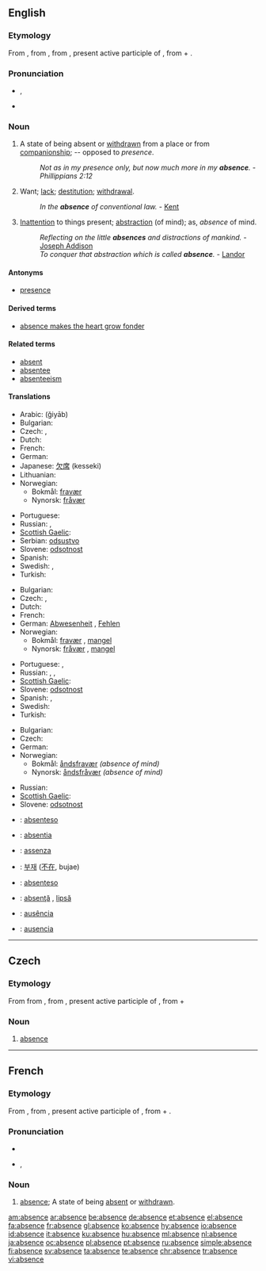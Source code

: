 ==English==

===Etymology===
From {{etyl|fr}} {{term|absence|lang=fr}}, from {{etyl|la}} {{term|absentia}}, from {{term|absens|absēns|absent|lang=la}}, present active participle of {{term|absum||I am away or absent|lang=la}}, from {{term|ab||of, by, from|lang=la}} + {{term|sum||I am|lang=la}}.

===Pronunciation===
* {{IPA|/ˈæbsəns/}}, {{SAMPA|/"{bs@ns/}}
* {{audio|en-us-absence.ogg|Audio (US)}}

===Noun===
{{en-noun}}

# A state of being absent or [[withdrawn]] from a place or from [[companionship]]; -- opposed to ''presence''.
#: ''Not as in my presence only, but now much more in my '''absence'''.'' - ''Phillippians 2:12''
# Want; [[lack]]; [[destitution]]; [[withdrawal]].
#: ''In the '''absence''' of conventional law.'' - [[Kent]]
# [[inattention|Inattention]] to things present; [[abstraction]] (of mind); as, ''absence'' of mind.
#: ''Reflecting on the little '''absences''' and distractions of mankind.'' - [[w:Joseph Addison|Joseph Addison]]
#: ''To conquer that abstraction which is called '''absence'''.'' - [[Landor]]

====Antonyms====
* [[presence]]

====Derived terms====
* [[absence makes the heart grow fonder]]

====Related terms====
* [[absent]]
* [[absentee]]
* [[absenteeism]]

====Translations====
{{trans-top|state of being absent}}
* Arabic: {{Arab|[[غياب]]}} (ğiyāb) {{m}}
* Bulgarian: {{t|bg|отсъствие|sc=Cyrl}}
* Czech: {{t-|cs|nepřítomnost|f}}, {{t-|cs|absence|f}}
* Dutch: {{t+|nl|afwezigheid|f}}
* French: {{t+|fr|absence|f}}
* German: {{t+|de|Abwesenheit|f}}
* Japanese: [[欠席]] (kesseki)
* Lithuanian: {{t|lt|nebuvimas|m|xs=Lithuanian}}
* Norwegian:
** Bokmål: [[fravær]] {{n}}
** Nynorsk: [[fråvær]] {{n}}
{{trans-mid}}
* Portuguese: {{t+|pt|ausência|f}}
* Russian: {{t+|ru|отсутствие|n|tr=otsútstvije|sc=Cyrl}}, {{t+|ru|отлучка|f|tr=otlúčka|sc=Cyrl}}
* [[Scottish Gaelic]]: {{t-|gd|neo-làthaireachd|f|xs=Scottish Gaelic}}
* Serbian: [[odsustvo]] {{n}}
* Slovene: [[odsotnost]] {{f}}
* Spanish: {{t+|es|ausencia|f}}
* Swedish: {{t|sv|frånvaro|c}}, {{t|sv|bortavaro|c}}
* Turkish: {{t|tr|yokluk}}
{{trans-bottom}}

{{trans-top|want; lack; destitution; withdrawal}}
* Bulgarian: {{t|bg|липса|sc=Cyrl}}
* Czech: {{t-|cs|nepřítomnost|f}}, {{t-|cs|absence|f}}
* Dutch: {{t+|nl|afwezigheid|f}}
* French: {{t+|fr|absence|f}}
* German: [[Abwesenheit]] {{f}}, [[Fehlen]] {{n}}
* Norwegian:
** Bokmål: [[fravær]] {{n}}, [[mangel]] {{m}}
** Nynorsk: [[fråvær]] {{n}}, [[mangel]] {{m}}
{{trans-mid}}
* Portuguese: {{t+|pt|ausência|f}}, {{t+|pt|falta|f}}
* Russian: {{t+|ru|отсутствие|n|tr=otsútstvije|sc=Cyrl}}, {{t+|ru|нехватка|f|tr=nexvátka|sc=Cyrl}}, {{t+|ru|недостаток|m|tr=nedostátok|sc=Cyrl}}
* [[Scottish Gaelic]]: {{t-|gd|easbhaidh|f|xs=Scottish Gaelic}}
* Slovene: [[odsotnost]] {{f}}
* Spanish: {{t+|es|ausencia|f}}, {{t+|es|falta|f}}
* Swedish: {{t|sv|frånvaro|c}}
* Turkish: {{t|tr|yokluk}}
{{trans-bottom}}

{{trans-top|inattention to things present}}
* Bulgarian: {{t|bg|отсъствие|sc=Cyrl}}
* Czech: {{t-|cs|nepřítomnost|f}}
* German: {{t+|de|Abwesenheit|f}}
* Norwegian:
** Bokmål: [[åndsfravær]] {{n}} ''(absence of mind)''
** Nynorsk: [[åndsfråvær]] {{n}} ''(absence of mind)''
{{trans-mid}}
* Russian: {{t+|ru|рассеянность|f|tr=rasséjannost'|sc=Cyrl}}
* [[Scottish Gaelic]]: {{t-|gd|dearmad-inntinne|m|xs=Scottish Gaelic}}
* Slovene: [[odsotnost]] {{f}}
{{trans-bottom}}

{{checktrans-top}}
* {{ttbc|Ido}}: [[absenteso]]
* {{ttbc|Interlingua}}: [[absentia]]
* {{ttbc|Italian}}: [[assenza]] {{f}}
* {{ttbc|Korean}}: [[부재]] ([[不在]], bujae)
* {{ttbc|Novial}}: [[absenteso]]
* {{ttbc|Romanian}}: [[absenţă]] {{f}}, [[lipsă]] {{f}}
* {{ttbc|Portuguese}}: [[ausência]] {{f}}
* {{ttbc|Spanish}}: [[ausencia]] {{f}}
{{trans-bottom}}

----

==Czech==

===Etymology===
From {{etyl|fr|cs}} {{term|absence|lang=fr}} from {{etyl|la|cs}} {{term|absentia}}, from {{term|absens|absēns|absent|lang=la}}, present active participle of {{term|absum||I am away or absent|lang=la}}, from {{term|ab||of, by, from|lang=la}} + {{term|sum||I am|lang=la}}

===Noun===
{{cs-noun|g=f}}

# [[#English|absence]]

----

==French==

===Etymology===
From {{etyl|la|fr}} {{term|absentia}}, from {{term|absens|absēns|absent|lang=la}}, present active participle of {{term|absum||I am away or absent|lang=la}}, from {{term|ab||of, by, from|lang=la}} + {{term|sum||I am|lang=la}}.

===Pronunciation===
* {{audio|Fr-absence.ogg|audio}}
* {{IPA|/ap.sɑ̃s/|lang=fr}}, {{SAMPA|/ap.sA~s/}}

===Noun===
{{fr-noun|f}}

# [[absence]]; A state of being [[absent]] or [[withdrawn]].

[[am:absence]]
[[ar:absence]]
[[be:absence]]
[[de:absence]]
[[et:absence]]
[[el:absence]]
[[fa:absence]]
[[fr:absence]]
[[gl:absence]]
[[ko:absence]]
[[hy:absence]]
[[io:absence]]
[[id:absence]]
[[it:absence]]
[[ku:absence]]
[[hu:absence]]
[[ml:absence]]
[[nl:absence]]
[[ja:absence]]
[[oc:absence]]
[[pl:absence]]
[[pt:absence]]
[[ru:absence]]
[[simple:absence]]
[[fi:absence]]
[[sv:absence]]
[[ta:absence]]
[[te:absence]]
[[chr:absence]]
[[tr:absence]]
[[vi:absence]]